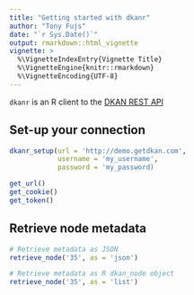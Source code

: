 ```yaml
---
title: "Getting started with dkanr"
author: "Tony Fujs"
date: "`r Sys.Date()`"
output: rmarkdown::html_vignette
vignette: >
  %\VignetteIndexEntry{Vignette Title}
  %\VignetteEngine{knitr::rmarkdown}
  %\VignetteEncoding{UTF-8}
---
```


`dkanr` is an R client to the [DKAN REST API](https://dkan.readthedocs.io/en/latest/apis/rest-api.html)

## Set-up your connection

```r
dkanr_setup(url = 'http://demo.getdkan.com',
            username = 'my_username',
            password = 'my_password)
```

```r
get_url()
get_cookie()
get_token()
```

## Retrieve node metadata

```r
# Retrieve metadata as JSON
retrieve_node('35', as = 'json')

# Retrieve metadata as R dkan_node object
retrieve_node('35', as = 'list')
```

